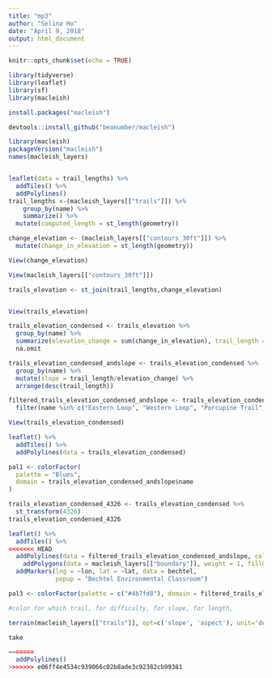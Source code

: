```yaml
---
title: "mp3"
author: "Selina Ho"
date: "April 9, 2018"
output: html_document
---
```


```r
knitr::opts_chunk$set(echo = TRUE)

library(tidyverse)
library(leaflet)
library(sf)
library(macleish)

install.packages("macleish")

devtools::install_github("beanumber/macleish")

library(macleish)
packageVersion("macleish")
names(macleish_layers)


leaflet(data = trail_lengths) %>%
  addTiles() %>%
  addPolylines()
trail_lengths <-(macleish_layers[["trails"]]) %>%
    group_by(name) %>%
    summarize() %>%
  mutate(computed_length = st_length(geometry))

change_elevation <- (macleish_layers[["contours_30ft"]]) %>%
  mutate(change_in_elevation = st_length(geometry))

View(change_elevation)

View(macleish_layers[["contours_30ft"]])

trails_elevation <- st_join(trail_lengths,change_elevation)


View(trails_elevation)

trails_elevation_condensed <- trails_elevation %>%
  group_by(name) %>%
  summarize(elevation_change = sum(change_in_elevation), trail_length = mean(computed_length)) %>%
  na.omit

trails_elevation_condensed_andslope <- trails_elevation_condensed %>%
  group_by(name) %>%
  mutate(slope = trail_length/elevation_change) %>%
  arrange(desc(trail_length))

filtered_trails_elevation_condensed_andslope <- trails_elevation_condensed_andslope %>%
  filter(name %in% c("Eastern Loop", "Western Loop", "Porcupine Trail", "Vernal Pool Loop", "Easy Out"))

View(trails_elevation_condensed)

leaflet() %>%
  addTiles() %>%
  addPolylines(data = trails_elevation_condensed)

pal1 <- colorFactor(
  palette = "Blues",
  domain = trails_elevation_condensed_andslope$name
)

trails_elevation_condensed_4326 <- trails_elevation_condensed %>%
  st_transform(4326)
trails_elevation_condensed_4326

leaflet() %>%
  addTiles() %>%
<<<<<<< HEAD
  addPolylines(data = filtered_trails_elevation_condensed_andslope, color = ~pal3(name)) %>%
    addPolygons(data = macleish_layers[["boundary"]], weight = 1, fillOpacity = 0.01, group = "Boundaries", color = "brown") %>%
  addMarkers(lng = ~lon, lat = ~lat, data = bechtel,
             popup = "Bechtel Environmental Classroom")

pal3 <- colorFactor(palette = c("#4b7fd8"), domain = filtered_trails_elevation_condensed_andslope$name)

#color for which trail, for difficulty, for slope, for length, 

terrain(macleish_layers[["trails"]], opt=c('slope', 'aspect'), unit='degrees')

take

=======
  addPolylines()
>>>>>>> e06ff4e4534c939066c02b8ade3c92382cb99381
```

